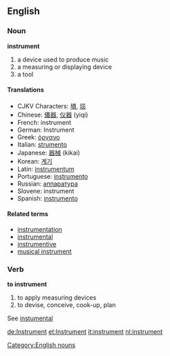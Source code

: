 ==English==
===Noun===
'''instrument'''
#a device used to produce music
#a measuring or displaying device
#a tool

====Translations====
*CJKV Characters: [[塤]], [[埙]]
*Chinese: [[儀器]], [[仪器]] (yiqi)
*French: instrument
*German: Instrument
*Greek: [[όργανο]]
*Italian: [[strumento]]
*Japanese: [[器械]] (kikai)
*Korean: [[계기]]
*Latin: [[instrumentum]]
*Portuguese: [[instrumento]]
*Russian: [[аппаратура]]
*Slovene: instrument
*Spanish: [[instrumento]]

====Related terms====
*[[instrumentation]]
*[[instrumental]]
*[[instrumentive]]
*[[musical instrument]]

===Verb===
'''to instrument'''

#to apply measuring devices
#to devise, conceive, cook-up, plan

See [[instumental]]

[[Category:English nouns]]

[[de:Instrument]]
[[et:Instrument]]
[[it:instrument]]
[[nl:instrument]]